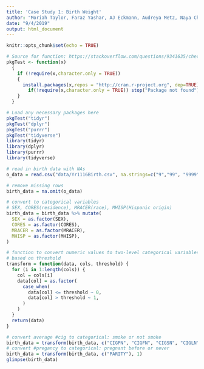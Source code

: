 ```yaml
---
title: 'Case Study 1: Birth Weight'
author: "Moriah Taylor, Faraz Yashar, AJ Eckmann, Audreya Metz, Naya Chen"
date: "9/4/2019"
output: html_document
---
```


```r
knitr::opts_chunk$set(echo = TRUE)
```

```r
# Source for function: https://stackoverflow.com/questions/9341635/check-for-installed-packages-before-running-install-packages
pkgTest <- function(x)
  {
    if (!require(x,character.only = TRUE))
    {
      install.packages(x,repos = "http://cran.r-project.org", dep=TRUE)
        if(!require(x,character.only = TRUE)) stop("Package not found")
    }
  }
```

```r
# Load any necessary packages here
pkgTest("tidyr")
pkgTest("dplyr")
pkgTest("purrr")
pkgTest("tidyverse")
library(tidyr)
library(dplyr)
library(purrr)
library(tidyverse)
```

```r
# read in birth data with NAs
o_data = read.csv("data/Yr1116Birth.csv", na.strings=c("9","99", "9999"))
```

```r
# remove missing rows
birth_data = na.omit(o_data)

# convert to categorical variables
# SEX, CORES(residence), MRACER(race), MHISP(Hispanic origin)
birth_data = birth_data %>% mutate(
  SEX = as.factor(SEX),
  CORES = as.factor(CORES),
  MRACER = as.factor(MRACER),
  MHISP = as.factor(MHISP),
)

# function to convert numeric values to two-level categorical variables
# based on threshold
transform = function(data, cols, threshold) {
  for (i in 1:length(cols)) {
    col = cols[i]
    data[col] = as.factor(
      case_when(
        data[col] <= threshold ~ 0,
        data[col] > threshold ~ 1,
      )
    )
  }
  return(data)
}

# convert average #cig to categorical: smoke or not smoke
birth_data = transform(birth_data, c("CIGPN", "CIGFN", "CIGSN", "CIGLN"), 0)
# convert #pregancy to categorical: pregnant before or never
birth_data = transform(birth_data, c("PARITY"), 1)
glimpse(birth_data)
```

